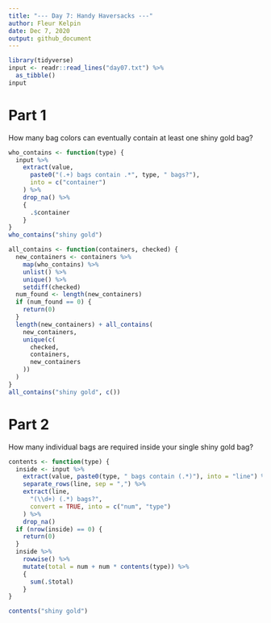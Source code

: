 ```yaml
---
title: "--- Day 7: Handy Haversacks ---"
author: Fleur Kelpin
date: Dec 7, 2020
output: github_document
---
```

```r
library(tidyverse)
input <- readr::read_lines("day07.txt") %>%
  as_tibble()
input
```
# Part 1
How many bag colors can eventually contain at least one shiny gold bag? 
```r
who_contains <- function(type) {
  input %>%
    extract(value,
      paste0("(.+) bags contain .*", type, " bags?"),
      into = c("container")
    ) %>%
    drop_na() %>%
    {
      .$container
    }
}
who_contains("shiny gold")
```
```r
all_contains <- function(containers, checked) {
  new_containers <- containers %>%
    map(who_contains) %>%
    unlist() %>%
    unique() %>%
    setdiff(checked)
  num_found <- length(new_containers)
  if (num_found == 0) {
    return(0)
  }
  length(new_containers) + all_contains(
    new_containers,
    unique(c(
      checked,
      containers,
      new_containers
    ))
  )
}
all_contains("shiny gold", c())
```
# Part 2
How many individual bags are required inside your single shiny gold bag?
```r
contents <- function(type) {
  inside <- input %>%
    extract(value, paste0(type, " bags contain (.*)"), into = "line") %>%
    separate_rows(line, sep = ",") %>%
    extract(line,
      "(\\d+) (.*) bags?",
      convert = TRUE, into = c("num", "type")
    ) %>%
    drop_na()
  if (nrow(inside) == 0) {
    return(0)
  }
  inside %>%
    rowwise() %>%
    mutate(total = num + num * contents(type)) %>%
    {
      sum(.$total)
    }
}

contents("shiny gold")
```
